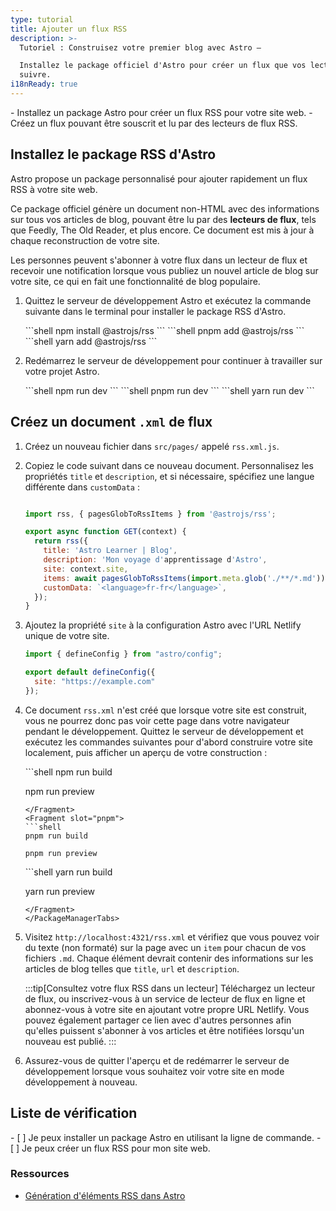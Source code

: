 ```yaml
---
type: tutorial
title: Ajouter un flux RSS
description: >-
  Tutoriel : Construisez votre premier blog avec Astro —

  Installez le package officiel d'Astro pour créer un flux que vos lecteurs peuvent
  suivre.
i18nReady: true
---
```




<PreCheck>
  - Installez un package Astro pour créer un flux RSS pour votre site web.
  - Créez un flux pouvant être souscrit et lu par des lecteurs de flux RSS.
</PreCheck>

## Installez le package RSS d'Astro

Astro propose un package personnalisé pour ajouter rapidement un flux RSS à votre site web.

Ce package officiel génère un document non-HTML avec des informations sur tous vos articles de blog, pouvant être lu par des **lecteurs de flux**, tels que Feedly, The Old Reader, et plus encore. Ce document est mis à jour à chaque reconstruction de votre site.

Les personnes peuvent s'abonner à votre flux dans un lecteur de flux et recevoir une notification lorsque vous publiez un nouvel article de blog sur votre site, ce qui en fait une fonctionnalité de blog populaire.

1. Quittez le serveur de développement Astro et exécutez la commande suivante dans le terminal pour installer le package RSS d'Astro.

    <PackageManagerTabs>
      <Fragment slot="npm">
      ```shell
      npm install @astrojs/rss
      ```
      </Fragment>
      <Fragment slot="pnpm">
      ```shell
      pnpm add @astrojs/rss
      ```
      </Fragment>
      <Fragment slot="yarn">
      ```shell
      yarn add @astrojs/rss
      ```
      </Fragment>
    </PackageManagerTabs>

2. Redémarrez le serveur de développement pour continuer à travailler sur votre projet Astro.

    <PackageManagerTabs>
      <Fragment slot="npm">
      ```shell
      npm run dev
      ```
      </Fragment>
      <Fragment slot="pnpm">
      ```shell
      pnpm run dev
      ```
      </Fragment>
      <Fragment slot="yarn">
      ```shell
      yarn run dev
      ```
      </Fragment>
    </PackageManagerTabs>

## Créez un document `.xml` de flux

1. Créez un nouveau fichier dans `src/pages/` appelé `rss.xml.js`.

2. Copiez le code suivant dans ce nouveau document. Personnalisez les propriétés `title` et `description`, et si nécessaire, spécifiez une langue différente dans `customData` :

    ```js title="src/pages/rss.xml.js"

    import rss, { pagesGlobToRssItems } from '@astrojs/rss';

    export async function GET(context) {
      return rss({
        title: 'Astro Learner | Blog',
        description: 'Mon voyage d'apprentissage d'Astro',
        site: context.site,
        items: await pagesGlobToRssItems(import.meta.glob('./**/*.md')),
        customData: `<language>fr-fr</language>`,
      });
    }
    ```

3. Ajoutez la propriété `site` à la configuration Astro avec l'URL Netlify unique de votre site.

    ```js title="astro.config.mjs" ins={4}
    import { defineConfig } from "astro/config";

    export default defineConfig({
      site: "https://example.com"
    });
    ```

4. Ce document `rss.xml` n'est créé que lorsque votre site est construit, vous ne pourrez donc pas voir cette page dans votre navigateur pendant le développement. Quittez le serveur de développement et exécutez les commandes suivantes pour d'abord construire votre site localement, puis afficher un aperçu de votre construction :

    <PackageManagerTabs>
      <Fragment slot="npm">
      ```shell
      npm run build

      npm run preview
      ```
      </Fragment>
      <Fragment slot="pnpm">
      ```shell
      pnpm run build

      pnpm run preview
      ```
      </Fragment>
      <Fragment slot="yarn">
      ```shell
      yarn run build

      yarn run preview
      ```
      </Fragment>
    </PackageManagerTabs>

5. Visitez `http://localhost:4321/rss.xml` et vérifiez que vous pouvez voir du texte (non formaté) sur la page avec un `item` pour chacun de vos fichiers `.md`. Chaque élément devrait contenir des informations sur les articles de blog telles que `title`, `url` et `description`.

    :::tip[Consultez votre flux RSS dans un lecteur]
    Téléchargez un lecteur de flux, ou inscrivez-vous à un service de lecteur de flux en ligne et abonnez-vous à votre site en ajoutant votre propre URL Netlify. Vous pouvez également partager ce lien avec d'autres personnes afin qu'elles puissent s'abonner à vos articles et être notifiées lorsqu'un nouveau est publié.
    :::

6. Assurez-vous de quitter l'aperçu et de redémarrer le serveur de développement lorsque vous souhaitez voir votre site en mode développement à nouveau.



<Box icon="check-list">

## Liste de vérification

<Checklist>
- [ ] Je peux installer un package Astro en utilisant la ligne de commande.
- [ ] Je peux créer un flux RSS pour mon site web.
</Checklist>
</Box>

### Ressources

- [Génération d'éléments RSS dans Astro](/fr/guides/rss/#utilisation-des-importations-globales)
